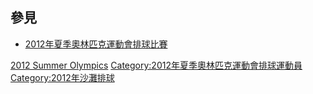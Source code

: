 == 參見 ==
* [[2012年夏季奧林匹克運動會排球比賽|2012年夏季奧林匹克運動會排球比賽]]

[[Category:各年夏季奧林匹克運動會沙灘排球運動員‎|2012 Summer Olympics]]
[[Category:2012年夏季奧林匹克運動會排球運動員|Category:2012年夏季奧林匹克運動會排球運動員]]
[[Category:2012年沙灘排球|Category:2012年沙灘排球]]